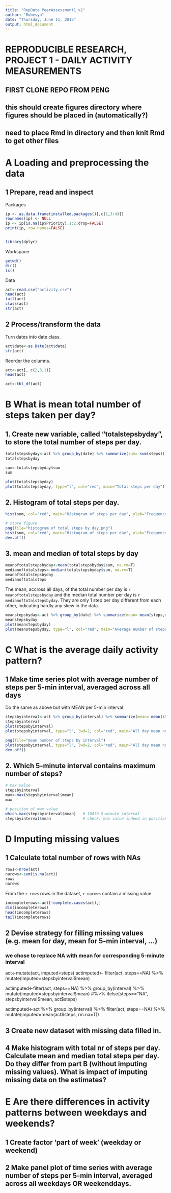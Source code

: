 ```yaml
---
title: "RepData_PeerAssessment1_v2"
author: "Robesyn"
date: "Thursday, June 11, 2015"
output: html_document
---
```


REPRODUCIBLE RESEARCH, PROJECT 1 - DAILY ACTIVITY MEASUREMENTS
===============================================================

## FIRST CLONE REPO FROM PENG
## this should create figures directory where figures should be placed in (automatically?)
## need to place Rmd in directory and then knit Rmd to get other files

# A Loading and preprocessing the data

## 1 Prepare, read and inspect
Packages
```r
ip <- as.data.frame(installed.packages()[,c(1,3:4)])
rownames(ip) <- NULL
ip <- ip[is.na(ip$Priority),1:2,drop=FALSE]
print(ip, row.names=FALSE)
```

```r
```

```r
library(dplyr)
```

Workspace
```r
getwd()
dir()
ls()
```

Data
```r
act<-read.csv("activity.csv")
head(act)
tail(act)
class(act)
str(act)
```

## 2 Process/transform the data
Turn dates into date class.
```r
act$date<-as.Date(act$date)
str(act)
```

Reorder the columns.
```r
act<-act[, c(2,3,1)]
head(act)

act<-tbl_df(act)
```

# B What is mean total number of steps taken per day?

## 1. Create new variable, called "totalstepsbyday", to store the total number of steps per day. 
```r
totalstepsbyday<-act %>% group_by(date) %>% summarize(sum= sum(steps))
totalstepsbyday

sum<-totalstepsbyday$sum
sum

plot(totalstepsbyday)
plot(totalstepsbyday, type="l", col="red", main="Total steps per day")
```

## 2. Histogram of total steps per day.  
```r

hist(sum, col="red", main="Histogram of steps per day", ylab="Frequency", xlab="Number of steps per day", breaks=20, xlim=c(0,max+3000))

# store figure
png(file="histogram of total steps by day.png")
hist(sum, col="red", main="Histogram of steps per day", ylab="Frequency", xlab="Number of steps per day", breaks=20, xlim=c(0,max+3000))
dev.off()
``` 

## 3. mean and median of total steps by day
```r
meanoftotalstepsbyday<-mean(totalstepsbyday$sum, na.rm=T)
medianoftotalsteps<-median(totalstepsbyday$sum, na.rm=T)
meanoftotalstepsbyday
medianoftotalsteps
```
The mean, accross all days, of the total number per day is `r meanoftotalstepsbyday` and the median total number per day is `r medianoftotalstepsbyday`.  They are only 1 step per day different from each other, indicating hardly any skew in the data.

```r
meanstepsbyday<-act %>% group_by(date) %>% summarize(mean= mean(steps,na.rm=T))
meanstepsbyday
plot(meanstepsbyday)
plot(meanstepsbyday, type="l", col="red", main="Average number of steps per day")
```

# C What is the average daily activity pattern?

## 1 Make time series plot with average number of steps per 5-min interval, averaged across all days

Do the same as above but with MEAN per 5-min interval
```r
stepsbyinterval<-act %>% group_by(interval) %>% summarize(mean= mean(steps,na.rm=T))
stepsbyinterval
plot(stepsbyinterval)
plot(stepsbyinterval, type="l", lwd=2, col="red", main="All day mean number of steps by 5-minute interval")

png(file="mean number of steps by interval")
plot(stepsbyinterval, type="l", lwd=2, col="red", main="All day mean number of steps by 5-minute interval")
dev.off()
```

## 2. Which 5-minute interval contains maximum number of steps?
```r
# max value
stepsbyinterval
max<-max(stepsbyinterval$mean)
max

# position of max value
which.max(stepsbyinterval$mean)   # 104th 5-minute interval
stepsbyinterval$mean              # check: max value indeed in position 104
```

# D Imputing missing values

## 1 Calculate total number of rows with NAs

```r
rows<-nrow(act)
narows<-sum(is.na(act))
rows
narows
```
From the `r rows` rows in the dataset, `r narows` contain a missing value.

```r
incompleterows<-act[!complete.cases(act),]    
dim(incompleterows)       
head(incompleterows)
tail(incompleterows)
```

## 2 Devise strategy for filling missing values (e.g. mean for day, mean for 5-min interval, ...)

### we chose to replace NA with mean for corresponding 5-minute interval  
act<-mutate(act, imputed=steps)
actimputed<- filter(act, steps==NA) %>% mutate(imputed=stepsbyinterval$mean)


actimputed<-filter(act, steps==NA) %>% group_by(interval) %>% mutate(imputed=stepsbyinterval$mean)
#%>% ifelse(steps=="NA", stepsbyinterval$mean, act$steps)


actimputed<-act %>% group_by(interval) %>% filter(act, steps==NA) %>% mutate(imputed=mean(act$steps, rm.na=T))

## 3 Create new dataset with missing data filled in.

## 4 Make histogram with total nr of steps per day. Calculate mean and median total steps per day. Do they differ from part B (without imputing missing values). What is impact of imputing missing data on the estimates?


# E Are there differences in activity patterns between weekdays and weekends?

## 1 Create factor 'part of week' (weekday or weekend)
## 2 Make panel plot of time series with average number of steps per 5-min interval, averaged across all weekdays OR weekenddays.
